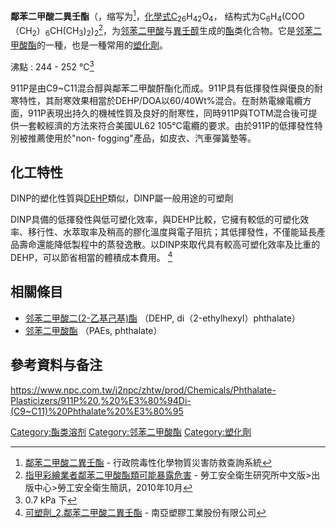 {{Chembox
|   NameEn = Di-iso-nonyl Phthalate
|   OtherNames = 鄰苯二甲酸二異壬酯
|   ImageFile = Di-isononyl phthalate.png
|   ImageSize = 250px
|   ImageName = 鄰苯二甲酸二異壬酯
|   IUPACName = Di-iso-nonyl Phthalate
|   IUPACNameZh = 鄰苯二甲酸二異壬酯
|   Abbreviations = DINP
| Section1 = {{Chembox Identifiers
| CASNo = 28553-12-0
| CASNo_Ref = {{cascite|correct|CAS}}<ref name="Pubchem">{{cite web | author=Pubchem | title=Diisononyl phthalate | website=PubChem | url=https://pubchem.ncbi.nlm.nih.gov/compound/590836 | access-date=2018-10-18 | archive-date=2021-04-26 | archive-url=https://web.archive.org/web/20210426211028/https://pubchem.ncbi.nlm.nih.gov/compound/590836 | dead-url=no }}</ref>
| CASNo1 = 68515-48-0
| CASNo1_Ref = {{cascite|correct|CAS}}<ref name="Pubchem"/>
| CASNo1_Comment = C8-C10酯类的混合物，该混合物以C9为主
|   PubChem  =  590836
|    ChemSpiderID  =  513622
|    SMILES  =  	O=C(OCCCCCCC(C)C)<br/>c1ccccc1C(=O)OCCCCCCC(C)C
|    KEGG  =   
  |  Abbreviations  =  DINP
|  ChemSpiderID_Ref  = {{chemspidercite|correct|chemspider}}|  InChI  =  1/C26H42O4/c1-21(2)15-9-5-7-13-19-29-25(27)23-17-11-12-18-24(23)26(28)30-20-14-8-6-10-16-22(3)4/h11-12,17-18,21-22H,5-10,13-16,19-20H2,1-4H3
|  InChIKey  =  HBGGXOJOCNVPFY-UHFFFAOYAX
|  StdInChI_Ref  = {{stdinchicite|correct|chemspider}}|  StdInChI  =  1S/C26H42O4/c1-21(2)15-9-5-7-13-19-29-25(27)23-17-11-12-18-24(23)26(28)30-20-14-8-6-10-16-22(3)4/h11-12,17-18,21-22H,5-10,13-16,19-20H2,1-4H3
|  StdInChIKey_Ref  = {{stdinchicite|correct|chemspider}}|  StdInChIKey  =  HBGGXOJOCNVPFY-UHFFFAOYSA-N
|  UNII_Ref  = {{fdacite|changed|FDA}}|  UNII  =  4010KIX4CK
|  ChEBI_Ref  = {{ebicite|correct|EBI}}|  ChEBI  =  35459

}}
| Section2 = {{Chembox Properties
|   Formula = C<sub>26</sub>H<sub>42</sub>O<sub>4</sub>
|   MolarMass = 418.609
<!--|   Appearance = 无色透明有特殊气味的油狀液体-->
|   Density = 
|   DensityLiquid =  0.980<ref name="cb">[http://www.chemicalbook.com/ProductChemicalPropertiesCB4481858.htm Chemical Book 邻苯二甲酸二壬酯(DINP)]</ref>
|   MeltingPtC = -43
|   BoilingPtC = 205
|   Solubility = <0.01 g/mL at 20 °C
|   SolubleOther = 
|   Solvent = 溶於非極性有機溶劑
  }}
}}

'''鄰苯二甲酸二異壬酯'''（{{lang|en|'''Di-iso-nonyl Phthalate'''}}，缩写为{{lang|en|'''DINP'''}}<ref>[http://toxiceric.epa.gov.tw/Chm_/Chm_ChmResultDetail.aspx?serial=273 鄰苯二甲酸二異壬酯] {{webarchive|url=https://web.archive.org/web/20160304133500/http://toxiceric.epa.gov.tw/Chm_/Chm_ChmResultDetail.aspx?serial=273 |date=2016-03-04 }}- 行政院毒性化學物質災害防救查詢系統</ref>，[[化學式|化學式]]C<sub>26</sub>H<sub>42</sub>O<sub>4</sub>，
结构式为C<sub>6</sub>H<sub>4</sub>(COO（CH<sub>2</sub>）<sub>6</sub>CH(CH<sub>3</sub>)<sub>2</sub>)<sub>2</sub><ref>[http://www.iosh.gov.tw/Book/Message_Publish.aspx?P=109&U=1197 指甲彩繪業者鄰苯二甲酸酯類可能暴露危害] {{webarchive|url=https://web.archive.org/web/20140419220236/http://www.iosh.gov.tw/Book/Message_Publish.aspx?P=109&U=1197 |date=2014-04-19 }} - 勞工安全衛生研究所中文版>出版中心>勞工安全衛生簡訊，2010年10月</ref>，为[[邻苯二甲酸|邻苯二甲酸]]与[[異壬醇|異壬醇]]生成的[[酯|酯]]类化合物。它是[[邻苯二甲酸酯|邻苯二甲酸酯]]的一種，也是一種常用的[[塑化劑|塑化劑]]。

沸點 : 244 - 252 °C<ref  name="wiki">0.7 kPa 下</ref>

911P是由C9~C11混合醇與鄰苯二甲酸酐酯化而成。911P具有低揮發性與優良的耐寒特性，其耐寒效果相當於DEHP/DOA以60/40Wt%混合。在耐熱電線電纜方面，911P表現出持久的機械性質及良好的耐寒性，同時911P與TOTM混合後可提供一套較經濟的方法來符合美國UL62 105℃電纜的要求。由於911P的低揮發性特別被推薦使用於"non- fogging"產品，如皮衣、汽車彈簧墊等。

==化工特性==
DINP的塑化性質與[[DEHP|DEHP]]類似，DINP屬一般用途的可塑劑

DINP具備的低揮發性與低可塑化效率，與DEHP比較，它擁有較低的可塑化效率、移行性、水萃取率及稍高的膠化溫度與電子阻抗；其低揮發性，不僅能延長產品壽命還能降低製程中的蒸發逸散。以DINP來取代具有較高可塑化效率及比重的DEHP，可以節省相當的體積成本費用。 <ref>[http://www.npc.com.tw/Petrochemicals_1st_Div/21_2_DINP%20%28Di-Isononyl%20Phthalate%29.htm 可塑劑_2.鄰苯二甲酸二異壬酯] {{Wayback|url=http://www.npc.com.tw/Petrochemicals_1st_Div/21_2_DINP%20%28Di-Isononyl%20Phthalate%29.htm |date=20131010092901 }} - 南亞塑膠工業股份有限公司</ref>

== 相關條目 ==
*[[邻苯二甲酸二(2-乙基己基)酯|邻苯二甲酸二(2-乙基己基)酯]] （DEHP, di（2-ethylhexyl）phthalate）
*[[邻苯二甲酸酯|邻苯二甲酸酯]] （PAEs, phthalate）

== 參考資料与备注==
{{reflist}}
 

{{HealthIssuesOfPlastics}}

[[Category:酯类溶剂|Category:酯类溶剂]]
[[Category:邻苯二甲酸酯|Category:邻苯二甲酸酯]]
[[Category:塑化劑|Category:塑化劑]]
https://www.npc.com.tw/j2npc/zhtw/prod/Chemicals/Phthalate-Plasticizers/911P%20,%20%E3%80%94Di-(C9~C11)%20Phthalate%20%E3%80%95
